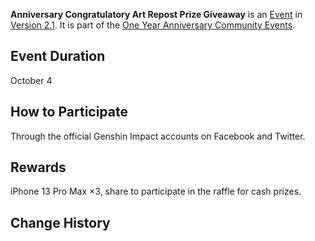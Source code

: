 {{Event
|name              = Anniversary Congratulatory Art Repost Prize Giveaway
|image             = 
|type              = Web
|time_known        = yes
|time_start        = 2021-10-04 00:00:00
|time_start_offset = GMT+8
|time_end          = 2021-10-04 23:59:59
|time_end_offset   = GMT+8
|link              = https://genshin.hoyoverse.com/en/news/detail/15980
|link2             = 
}}
'''Anniversary Congratulatory Art Repost Prize Giveaway''' is an [[Event]] in [[Version 2.1]]. It is part of the [[One Year Anniversary Community Events]].
==Event Duration==
October 4

==How to Participate==
Through the official Genshin Impact accounts on Facebook and Twitter.

==Rewards==
iPhone 13 Pro Max ×3, share to participate in the raffle for cash prizes.

==Change History==
{{Change History|2.1}}